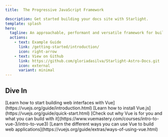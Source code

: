 ```yaml
---
title:  The Progressive JavaScript Framework

description: Get started building your docs site with Starlight.
template: splash
hero:
  tagline: An approachable, performant and versatile framework for building web user interfaces.
  actions:
    - text: Example Guide
      link: /getting-started/introduction/
      icon: right-arrow
    - text: View on Github
      link: https://github.com/gloriadasilva/Starlight-Astro-Docs.git
      icon: external
      variant: minimal
---
```



## Dive In

<CardGrid >
	<Card title="Getting Started" icon="rocket">
		[Learn how to start building web interfaces with Vue](https://vuejs.org/guide/introduction.html)
	</Card>
	<Card title="Install Vue" icon="download">
		[Learn how to install Vue.js](https://vuejs.org/guide/quick-start.html)
	</Card>
	<Card title="Why Vue?" icon="puzzle">
		[Check out why Vue is for you and what you can build with it](https://www.vuemastery.com/courses/intro-to-vue-3/intro-to-vue3)
	</Card>
	<Card title="Ways to Use Vue" icon="open-book">
		[Learn the different ways you can use Vue to build web applications](https://vuejs.org/guide/extras/ways-of-using-vue.html)
	</Card>
</CardGrid>
